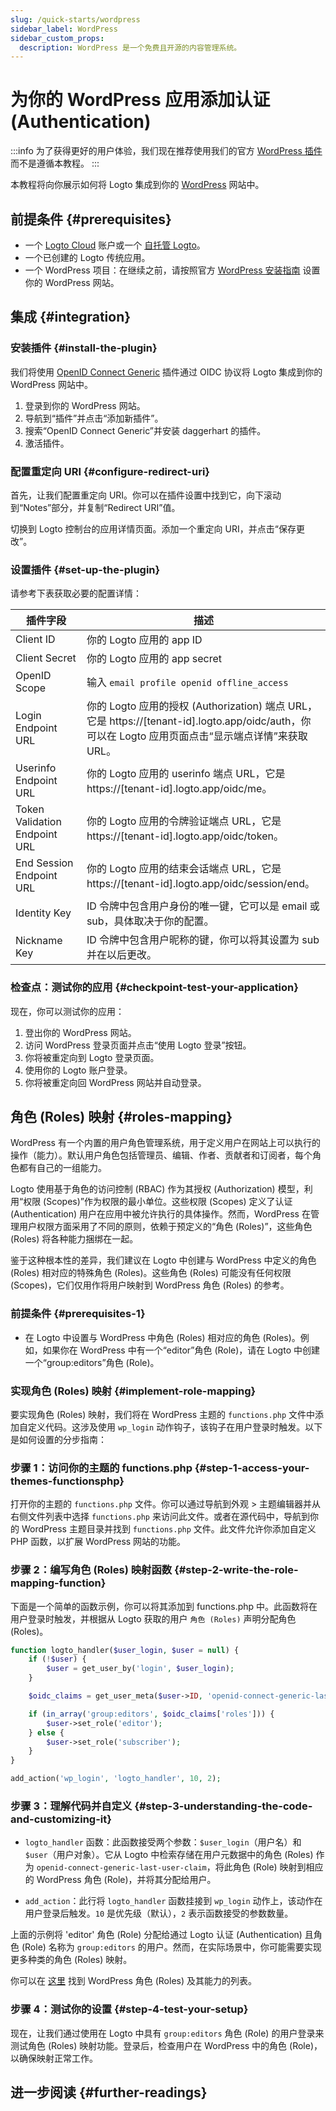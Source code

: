```yaml
---
slug: /quick-starts/wordpress
sidebar_label: WordPress
sidebar_custom_props:
  description: WordPress 是一个免费且开源的内容管理系统。
---
```



# 为你的 WordPress 应用添加认证 (Authentication)

:::info
为了获得更好的用户体验，我们现在推荐使用我们的官方 [WordPress 插件](../wordpress-plugin/README.mdx) 而不是遵循本教程。
:::

本教程将向你展示如何将 Logto 集成到你的 [WordPress](https://wordpress.org) 网站中。

## 前提条件 \{#prerequisites}

- 一个 [Logto Cloud](https://cloud.logto.io) 账户或一个 [自托管 Logto](/introduction/set-up-logto-oss)。
- 一个已创建的 Logto 传统应用。
- 一个 WordPress 项目：在继续之前，请按照官方 [WordPress 安装指南](https://wordpress.org/support/article/how-to-install-wordpress/) 设置你的 WordPress 网站。

## 集成 \{#integration}

### 安装插件 \{#install-the-plugin}

我们将使用 [OpenID Connect Generic](https://wordpress.org/plugins/generic-openid-connect/) 插件通过 OIDC 协议将 Logto 集成到你的 WordPress 网站中。

1. 登录到你的 WordPress 网站。
2. 导航到“插件”并点击“添加新插件”。
3. 搜索“OpenID Connect Generic”并安装 daggerhart 的插件。
4. 激活插件。

### 配置重定向 URI \{#configure-redirect-uri}

首先，让我们配置重定向 URI。你可以在插件设置中找到它，向下滚动到“Notes”部分，并复制“Redirect URI”值。

切换到 Logto 控制台的应用详情页面。添加一个重定向 URI，并点击“保存更改”。

### 设置插件 \{#set-up-the-plugin}

请参考下表获取必要的配置详情：

| 插件字段                      | 描述                                                                                                                                                                                     |
| ----------------------------- | ---------------------------------------------------------------------------------------------------------------------------------------------------------------------------------------- |
| Client ID                     | 你的 Logto 应用的 app ID                                                                                                                                                                  |
| Client Secret                 | 你的 Logto 应用的 app secret                                                                                                                                                              |
| OpenID Scope                  | 输入 `email profile openid offline_access`                                                                                                                                                |
| Login Endpoint URL            | 你的 Logto 应用的授权 (Authorization) 端点 URL，它是 https://[tenant-id].logto.app/oidc/auth，你可以在 Logto 应用页面点击“显示端点详情”来获取 URL。                                        |
| Userinfo Endpoint URL         | 你的 Logto 应用的 userinfo 端点 URL，它是 https://[tenant-id].logto.app/oidc/me。                                                                                                         |
| Token Validation Endpoint URL | 你的 Logto 应用的令牌验证端点 URL，它是 https://[tenant-id].logto.app/oidc/token。                                                                                                         |
| End Session Endpoint URL      | 你的 Logto 应用的结束会话端点 URL，它是 https://[tenant-id].logto.app/oidc/session/end。                                                                                                   |
| Identity Key                  | ID 令牌中包含用户身份的唯一键，它可以是 email 或 sub，具体取决于你的配置。                                                                                                                |
| Nickname Key                  | ID 令牌中包含用户昵称的键，你可以将其设置为 sub 并在以后更改。                                                                                                                            |

### 检查点：测试你的应用 \{#checkpoint-test-your-application}

现在，你可以测试你的应用：

1. 登出你的 WordPress 网站。
2. 访问 WordPress 登录页面并点击“使用 Logto 登录”按钮。
3. 你将被重定向到 Logto 登录页面。
4. 使用你的 Logto 账户登录。
5. 你将被重定向回 WordPress 网站并自动登录。

## 角色 (Roles) 映射 \{#roles-mapping}

WordPress 有一个内置的用户角色管理系统，用于定义用户在网站上可以执行的操作（能力）。默认用户角色包括管理员、编辑、作者、贡献者和订阅者，每个角色都有自己的一组能力。

Logto 使用基于角色的访问控制 (RBAC) 作为其授权 (Authorization) 模型，利用“权限 (Scopes)”作为权限的最小单位。这些权限 (Scopes) 定义了认证 (Authentication) 用户在应用中被允许执行的具体操作。然而，WordPress 在管理用户权限方面采用了不同的原则，依赖于预定义的“角色 (Roles)”，这些角色 (Roles) 将各种能力捆绑在一起。

鉴于这种根本性的差异，我们建议在 Logto 中创建与 WordPress 中定义的角色 (Roles) 相对应的特殊角色 (Roles)。这些角色 (Roles) 可能没有任何权限 (Scopes)，它们仅用作将用户映射到 WordPress 角色 (Roles) 的参考。

### 前提条件 \{#prerequisites-1}

- 在 Logto 中设置与 WordPress 中角色 (Roles) 相对应的角色 (Roles)。例如，如果你在 WordPress 中有一个“editor”角色 (Role)，请在 Logto 中创建一个“group:editors”角色 (Role)。

### 实现角色 (Roles) 映射 \{#implement-role-mapping}

要实现角色 (Roles) 映射，我们将在 WordPress 主题的 `functions.php` 文件中添加自定义代码。这涉及使用 `wp_login` 动作钩子，该钩子在用户登录时触发。以下是如何设置的分步指南：

### 步骤 1：访问你的主题的 functions.php \{#step-1-access-your-themes-functionsphp}

打开你的主题的 `functions.php` 文件。你可以通过导航到外观 > 主题编辑器并从右侧文件列表中选择 `functions.php` 来访问此文件。或者在源代码中，导航到你的 WordPress 主题目录并找到 `functions.php` 文件。此文件允许你添加自定义 PHP 函数，以扩展 WordPress 网站的功能。

### 步骤 2：编写角色 (Roles) 映射函数 \{#step-2-write-the-role-mapping-function}

下面是一个简单的函数示例，你可以将其添加到 functions.php 中。此函数将在用户登录时触发，并根据从 Logto 获取的用户 `角色 (Roles)` 声明分配角色 (Roles)。

```php
function logto_handler($user_login, $user = null) {
	if (!$user) {
		$user = get_user_by('login', $user_login);
	}

	$oidc_claims = get_user_meta($user->ID, 'openid-connect-generic-last-user-claim', true);

	if (in_array('group:editors', $oidc_claims['roles'])) {
		$user->set_role('editor');
	} else {
		$user->set_role('subscriber');
	}
}

add_action('wp_login', 'logto_handler', 10, 2);
```

### 步骤 3：理解代码并自定义 \{#step-3-understanding-the-code-and-customizing-it}

- `logto_handler` 函数：此函数接受两个参数：`$user_login`（用户名）和 `$user`（用户对象）。它从 Logto 中检索存储在用户元数据中的角色 (Roles) 作为 `openid-connect-generic-last-user-claim`，将此角色 (Role) 映射到相应的 WordPress 角色 (Role)，并将其分配给用户。

- `add_action`：此行将 `logto_handler` 函数挂接到 `wp_login` 动作上，该动作在用户登录后触发。`10` 是优先级（默认），`2` 表示函数接受的参数数量。

上面的示例将 'editor' 角色 (Role) 分配给通过 Logto 认证 (Authentication) 且角色 (Role) 名称为 `group:editors` 的用户。然而，在实际场景中，你可能需要实现更多种类的角色 (Roles) 映射。

你可以在 [这里](https://wordpress.org/support/article/roles-and-capabilities/) 找到 WordPress 角色 (Roles) 及其能力的列表。

### 步骤 4：测试你的设置 \{#step-4-test-your-setup}

现在，让我们通过使用在 Logto 中具有 `group:editors` 角色 (Role) 的用户登录来测试角色 (Roles) 映射功能。登录后，检查用户在 WordPress 中的角色 (Role)，以确保映射正常工作。

## 进一步阅读 \{#further-readings}

<FurtherReadings />